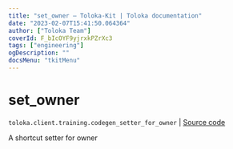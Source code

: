 ```yaml
---
title: "set_owner — Toloka-Kit | Toloka documentation"
date: "2023-02-07T15:41:50.064364"
author: ["Toloka Team"]
coverId: F_bIcOYF9yjrxkPZrXc3
tags: ["engineering"]
ogDescription: ""
docsMenu: "tkitMenu"
---
```


# set_owner
`toloka.client.training.codegen_setter_for_owner` | [Source code](https://github.com/Toloka/toloka-kit/blob/v1.1.3/src/client/training.py#L0)

A shortcut setter for owner